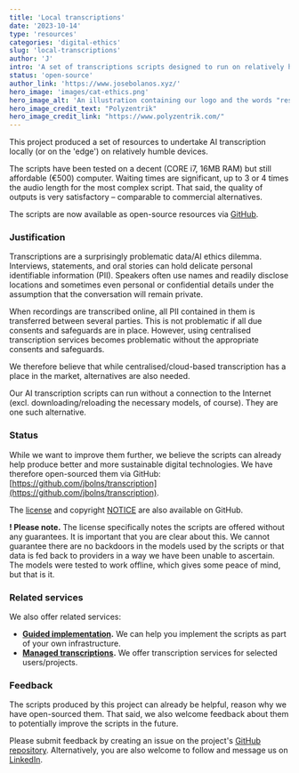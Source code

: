 ```yaml
---
title: 'Local transcriptions'
date: '2023-10-14'
type: 'resources'
categories: 'digital-ethics'
slug: 'local-transcriptions'
author: 'J'
intro: 'A set of transcriptions scripts designed to run on relatively humble personal or local computers.'
status: 'open-source'
author_link: 'https://www.josebolanos.xyz/'
hero_image: 'images/cat-ethics.png'
hero_image_alt: 'An illustration containing our logo and the words "resources" and "digital ethics"'
hero_image_credit_text: "Polyzentrik"
hero_image_credit_link: "https://www.polyzentrik.com/"
---
```


This project produced a set of resources to undertake AI transcription locally (or on the 'edge') on relatively humble devices.

The scripts have been tested on a decent (CORE i7, 16MB RAM) but still affordable (€500) computer. Waiting times are significant, up to 3 or 4 times the audio length for the most complex script. That said, the quality of outputs is very satisfactory – comparable to commercial alternatives.

The scripts are now available as open-source resources via [GitHub](https://github.com/jbolns/transcription).

### Justification
Transcriptions are a surprisingly problematic data/AI ethics dilemma. Interviews, statements, and oral stories can hold delicate personal identifiable information (PII). Speakers often use names and readily disclose locations and sometimes even personal or confidential details under the assumption that the conversation will remain private. 

When recordings are transcribed online, all PII contained in them is transferred between several parties. This is not problematic if all due consents and safeguards are in place. However, using centralised transcription services becomes problematic without the appropriate consents and safeguards.

We therefore believe that while centralised/cloud-based transcription has a place in the market, alternatives are also needed. 

Our AI transcription scripts can run without a connection to the Internet (excl. downloading/reloading the necessary models, of course). They are one such alternative.

### Status
While we want to improve them further, we believe the scripts can already help produce better and more sustainable digital technologies. We have therefore open-sourced them via GitHub: [https://github.com/jbolns/transcription](https://github.com/jbolns/transcription).

The [license](https://github.com/jbolns/transcription/blob/main/LICENSE-2.0.txt) and copyright [NOTICE](https://github.com/jbolns/transcription/blob/main/NOTICE.txt) are also available on GitHub.

**! Please note.** The license specifically notes the scripts are offered without any guarantees. It is important that you are clear about this. We cannot guarantee there are no backdoors in the models used by the scripts or that data is fed back to providers in a way we have been unable to ascertain. The models were tested to work offline, which gives some peace of mind, but that is it.

### Related services
We also offer related services:

* **[Guided implementation](../../services/ai-transcriptions/).** We can help you implement the scripts as part of your own infrastructure.
* **[Managed transcriptions](../../services/ai-transcriptions/).** We offer transcription services for selected users/projects.


### Feedback
The scripts produced by this project can already be helpful, reason why we have open-sourced them. That said, we also welcome feedback about them to potentially improve the scripts in the future.

Please submit feedback by creating an issue on the project's [GitHub repository](https://github.com/jbolns/transcription). Alternatively, you are also welcome to follow and message us on [LinkedIn](https://www.linkedin.com/company/polyzentrik).

